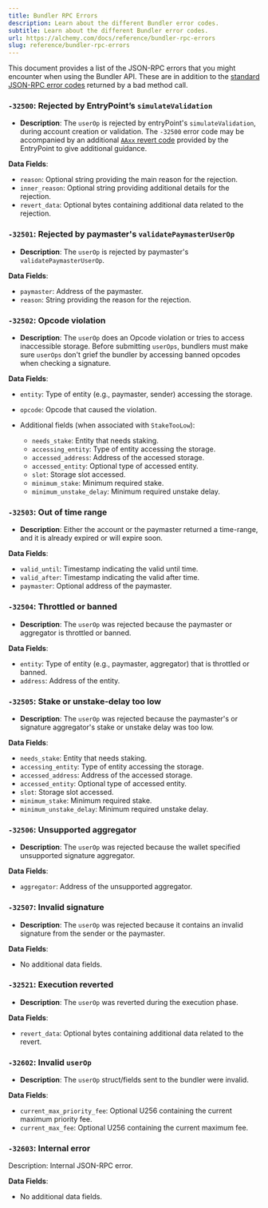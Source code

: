 ```yaml
---
title: Bundler RPC Errors
description: Learn about the different Bundler error codes.
subtitle: Learn about the different Bundler error codes.
url: https://alchemy.com/docs/reference/bundler-rpc-errors
slug: reference/bundler-rpc-errors
---
```


This document provides a list of the JSON-RPC errors that you might encounter when using the Bundler API. These are in addition to the [standard JSON-RPC error codes](/reference/error-reference#json-rpc-error-codes) returned by a bad method call.

### `-32500`: Rejected by EntryPoint’s `simulateValidation`

- **Description**: The `userOp` is rejected by entryPoint's `simulateValidation`, during account creation or validation. The `-32500` error code may be accompanied by an additional [`AAxx` revert code](/reference/entrypoint-revert-codes) provided by the EntryPoint to give additional guidance.

**Data Fields**:

- `reason`: Optional string providing the main reason for the rejection.
- `inner_reason`: Optional string providing additional details for the rejection.
- `revert_data`: Optional bytes containing additional data related to the rejection.

### `-32501`: Rejected by paymaster's `validatePaymasterUserOp`

- **Description**: The `userOp` is rejected by paymaster's `validatePaymasterUserOp`.

**Data Fields**:

- `paymaster`: Address of the paymaster.
- `reason`: String providing the reason for the rejection.

### `-32502`: Opcode violation

- **Description**: The `userOp` does an Opcode violation or tries to access inaccessible storage. Before submitting `userOps`, bundlers must make sure `userOps` don't grief the bundler by accessing banned opcodes when checking a signature.

**Data Fields**:

- `entity`: Type of entity (e.g., paymaster, sender) accessing the storage.

- `opcode`: Opcode that caused the violation.

- Additional fields (when associated with `StakeTooLow`):

  - `needs_stake`: Entity that needs staking.
  - `accessing_entity`: Type of entity accessing the storage.
  - `accessed_address`: Address of the accessed storage.
  - `accessed_entity`: Optional type of accessed entity.
  - `slot`: Storage slot accessed.
  - `minimum_stake`: Minimum required stake.
  - `minimum_unstake_delay`: Minimum required unstake delay.

### `-32503`: Out of time range

- **Description**: Either the account or the paymaster returned a time-range, and it is already expired or will expire soon.

**Data Fields**:

- `valid_until`: Timestamp indicating the valid until time.
- `valid_after`: Timestamp indicating the valid after time.
- `paymaster`: Optional address of the paymaster.

### `-32504`: Throttled or banned

- **Description**: The `userOp` was rejected because the paymaster or aggregator is throttled or banned.

**Data Fields**:

- `entity`: Type of entity (e.g., paymaster, aggregator) that is throttled or banned.
- `address`: Address of the entity.

### `-32505`: Stake or unstake-delay too low

- **Description**: The `userOp` was rejected because the paymaster's or signature aggregator's stake or unstake delay was too low.

**Data Fields**:

- `needs_stake`: Entity that needs staking.
- `accessing_entity`: Type of entity accessing the storage.
- `accessed_address`: Address of the accessed storage.
- `accessed_entity`: Optional type of accessed entity.
- `slot`: Storage slot accessed.
- `minimum_stake`: Minimum required stake.
- `minimum_unstake_delay`: Minimum required unstake delay.

### `-32506`: Unsupported aggregator

- **Description**: The `userOp` was rejected because the wallet specified unsupported signature aggregator.

**Data Fields**:

- `aggregator`: Address of the unsupported aggregator.

### `-32507`: Invalid signature

- **Description**: The `userOp` was rejected because it contains an invalid signature from the sender or the paymaster.

**Data Fields**:

- No additional data fields.

### `-32521`: Execution reverted

- **Description**: The `userOp` was reverted during the execution phase.

**Data Fields**:

- `revert_data`: Optional bytes containing additional data related to the revert.

### `-32602`: Invalid `userOp`

- **Description**: The `userOp` struct/fields sent to the bundler were invalid.

**Data Fields**:

- `current_max_priority_fee`: Optional U256 containing the current maximum priority fee.
- `current_max_fee`: Optional U256 containing the current maximum fee.

### `-32603`: Internal error

Description: Internal JSON-RPC error.

**Data Fields**:

- No additional data fields.
